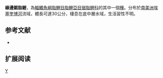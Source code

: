 {{Speciesbox 
| genus = Serrasalmus
| species = emarginatus
| status = NE
| status_system = IUCN3.1
| authority =  [[Jardine|Jardine]], 1841
| synonyms = *''Serrasalmo emarginatus''<br /><small>Jardine, 1841</small>
}}
'''緣邊鋸脂鯉'''，為[[輻鰭魚綱|輻鰭魚綱]][[脂鯉目|脂鯉目]][[脂鯉亞目|脂鯉亞目]][[锯脂鲤科|锯脂鲤科]]的其中一個[[種|種]]。分布於[[南美洲|南美洲]][[埃塞奎博河|埃塞奎博河]]流域，體長可達30公分，棲息在底中層水域，生活習性不明。

==参考文献==
{{refbegin}}
*{{FishBase_species|genus=Serrasalmus|species=emarginatus|year=2014|month=1}}
{{refend}}

== 扩展阅读 ==
{{refbegin}}
{{wikispecies-inline|Serrasalmus emarginatus|緣邊鋸脂鯉}}
{{refend}}

{{Taxonbar|from=Q5845405}}

[[Category:鋸脂鯉屬|Y]]


{{魚類小作品}}